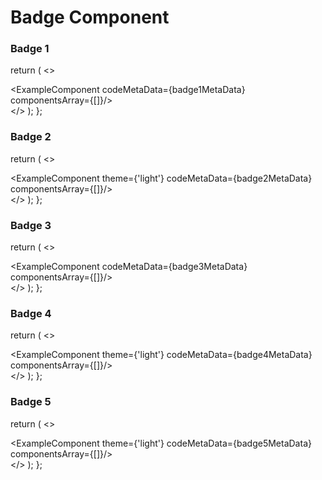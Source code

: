 # Badge Component


### Badge 1


  return (
    <>
    <div className='mb-20'>
        <ExampleComponent codeMetaData={badge1MetaData} componentsArray={[<Badge1 />]}/>
    </div>
    </>
  );
};

<Badges1/>

### Badge 2


  return (
    <>
    <div className='mb-20'>
        <ExampleComponent theme={'light'} codeMetaData={badge2MetaData} componentsArray={[<Badge2 />]}/>
    </div>
    </>
  );
};

<Badges2/>

### Badge 3


  return (
    <>
    <div className='mb-20'>
        <ExampleComponent codeMetaData={badge3MetaData} componentsArray={[<Badge3 />]}/>
    </div>
    </>
  );
};

<Badges3/>

### Badge 4


  return (
    <>
    <div className='mb-20'>
        <ExampleComponent theme={'light'} codeMetaData={badge4MetaData} componentsArray={[<Badge4 />]}/>
    </div>
    </>
  );
};

<Badges4/>

### Badge 5


  return (
    <>
    <div className='mb-20'>
        <ExampleComponent theme={'light'} codeMetaData={badge5MetaData} componentsArray={[<Badge5 />]}/>
    </div>
    </>
  );
};

<Badges5/>